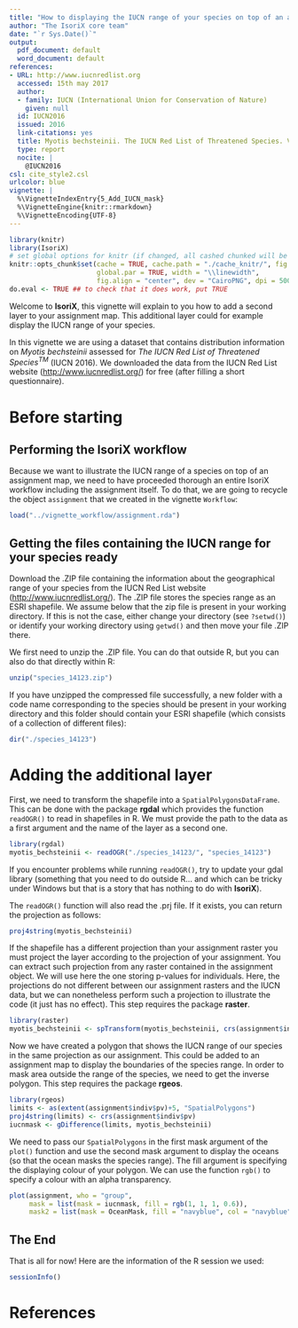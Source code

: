 ```yaml
---
title: "How to displaying the IUCN range of your species on top of an assignment map in IsoriX?"
author: "The IsoriX core team"
date: "`r Sys.Date()`"
output:
  pdf_document: default
  word_document: default
references:
- URL: http://www.iucnredlist.org
  accessed: 15th may 2017
  author:
  - family: IUCN (International Union for Conservation of Nature)
    given: null
  id: IUCN2016
  issued: 2016
  link-citations: yes
  title: Myotis bechsteinii. The IUCN Red List of Threatened Species. Version 2017-1
  type: report
  nocite: |
    @IUCN2016
csl: cite_style2.csl
urlcolor: blue
vignette: |
  %\VignetteIndexEntry{5_Add_IUCN_mask}
  %\VignetteEngine{knitr::rmarkdown}
  %\VignetteEncoding{UTF-8}
---
```


```r
library(knitr)
library(IsoriX)
# set global options for knitr (if changed, all cashed chunked will be rerun!)
knitr::opts_chunk$set(cache = TRUE, cache.path = "./cache_knitr/", fig.path = "./fig_knitr/",
                      global.par = TRUE, width = "\\linewidth",
                      fig.align = "center", dev = "CairoPNG", dpi = 500)
do.eval <- TRUE ## to check that it does work, put TRUE
```

Welcome to __IsoriX__, this vignette will explain to you how to add a second layer to your assignment map.
This additional layer could for example display the IUCN range of your species.

In this vignette we are using a dataset that contains distribution information on *Myotis bechsteinii* assessed for *The IUCN Red
List of Threatened Species^TM^* (IUCN 2016). We downloaded the data from the IUCN Red List website ([http://www.iucnredlist.org/](http://www.iucnredlist.org/)) for free (after filling a short questionnaire).


# Before starting

## Performing the IsoriX workflow

Because we want to illustrate the IUCN range of a species on top of an assignment map, we need to have proceeded thorough an entire IsoriX workflow including the assignment itself. To do that, we are going to recycle the object `assignment` that we created in the vignette `Workflow`:


```r
load("../vignette_workflow/assignment.rda")
```

## Getting the files containing the IUCN range for your species ready

Download the .ZIP file containing the information about the geographical range of your species from the IUCN Red List website ([http://www.iucnredlist.org/](http://www.iucnredlist.org/)). 
The .ZIP file stores the species range as an ESRI shapefile. We assume below that the zip file is present in your working directory. If this is not the case, either change your directory (see ```?setwd()```) or identify your working directory using ```getwd()``` and then move your file .ZIP there.

We first need to unzip the .ZIP file. You can do that outside R, but you can also do that directly within R:

```r
unzip("species_14123.zip")
```

If you have unzipped the compressed file successfully, a new folder with a code name corresponding to the species should be present in your working directory and this folder should contain your ESRI shapefile (which consists of a collection of different files):

```r
dir("./species_14123")
```


# Adding the additional layer

First, we need to transform the shapefile into a ```SpatialPolygonsDataFrame```. This can be done with the package __rgdal__ which provides the function `readOGR()` to read in shapefiles in R.
We must provide the path to the data as a first argument and the name of the layer as a second one.

```r
library(rgdal)
myotis_bechsteinii <- readOGR("./species_14123/", "species_14123")
```

If you encounter problems while running `readOGR()`, try to update your gdal library (something that you need to do outside R... and which can be tricky under Windows but that is a story that has nothing to do with __IsoriX__).

The `readOGR()` function will also read the .prj file.  If it exists, you can return the projection as follows:

```r
proj4string(myotis_bechsteinii)
```

If the shapefile has a different projection than your assignment raster you must project the layer according to the projection of your assignment. You can extract such projection from any raster contained in the assignment object. We will use here the one storing p-values for individuals. Here, the projections do not different between our assignment rasters and the IUCN data, but we can nonetheless perform such a projection to illustrate the code (it just has no effect). This step requires the package __raster__.

```r
library(raster)
myotis_bechsteinii <- spTransform(myotis_bechsteinii, crs(assignment$indiv$pv))
```

Now we have created a polygon that shows the IUCN range of our species in the same projection as our assignment.
This could be added to an assignment map to display the boundaries of the species range. In order to mask area outside the range of the species, we need to get the inverse polygon. This step requires the package __rgeos__.

```r
library(rgeos)
limits <- as(extent(assignment$indiv$pv)+5, "SpatialPolygons")
proj4string(limits) <- crs(assignment$indiv$pv)
iucnmask <- gDifference(limits, myotis_bechsteinii)  
```

We need to pass our ```SpatialPolygons``` in the first mask argument of the `plot()` function and use the second mask argument to display the oceans (so that the ocean masks the species range).
The fill argument is specifying the displaying colour of your polygon.
We can use the function `rgb()` to specify a colour with an alpha transparency.

```r
plot(assignment, who = "group",
     mask = list(mask = iucnmask, fill = rgb(1, 1, 1, 0.6)),
     mask2 = list(mask = OceanMask, fill = "navyblue", col = "navyblue"))
```


## The End

That is all for now! Here are the information of the R session we used:

```r
sessionInfo()
```

# References






